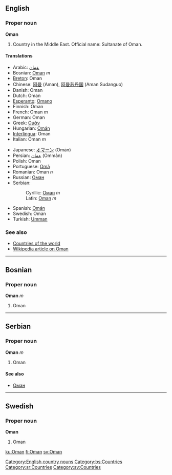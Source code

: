 ==English==

===Proper noun===
'''Oman'''
# Country in the Middle East. Official name: Sultanate of Oman.

====Translations====
{{top}}
*Arabic: [[عمان]]
*Bosnian: [[Oman#Bosnian|Oman]] ''m''
*[[Breton]]: Oman
*Chinese: [[阿曼]] (Aman), [[阿曼苏丹国]] (Aman Sudanguo)
*Danish: Oman
*Dutch: Oman
*[[Esperanto]]: [[Omano]]
*Finnish: Oman
*French: Oman ''m''
*German: Oman
*Greek: [[Ομάν]]
*Hungarian: [[Omán]]
*[[Interlingua]]: Oman
*Italian: Oman ''m''
{{mid}}
*Japanese: [[オマーン]] (Omān)
*Persian: [[عمان]] (Ommân)
*Polish: Oman
*Portuguese: [[Omã]]
*Romanian: Oman ''n''
*Russian: [[Оман#Russian|Оман]]
*Serbian:
*:Cyrillic: [[Оман#Serbian|Оман]] ''m''
*:Latin: [[Oman#Serbian|Oman]] ''m''
*Spanish: [[Omán]]
*Swedish: Oman
*Turkish: [[Umman]]
{{bottom}}

===See also===
*[[Countries of the world]]
*[[w:Oman|Wikipedia article on Oman]]
[[Category:English country nouns]]

----

==Bosnian==
===Proper noun===
'''Oman''' ''m''
#Oman
[[Category:bs:Countries]]

----

==Serbian==
===Proper noun===
'''Oman''' ''m''
#Oman
====See also====
*[[Оман#Serbian|Оман]]
[[Category:sr:Countries]]

----

==Swedish==
===Proper noun===
'''Oman'''
#Oman
[[Category:sv:Countries]]

[[ku:Oman]]
[[fi:Oman]]
[[sv:Oman]]